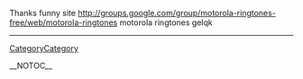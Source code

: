 Thanks funny site http://groups.google.com/group/motorola-ringtones-free/web/motorola-ringtones motorola ringtones  gelqk
----
[[CategoryCategory]]

__NOTOC__